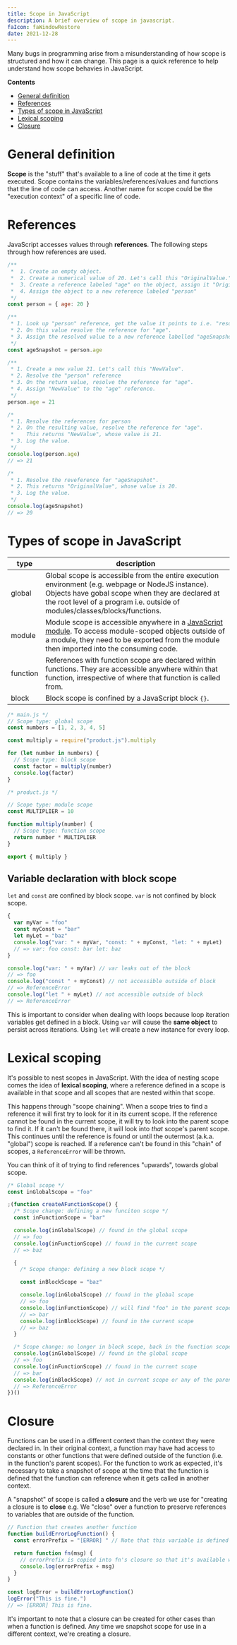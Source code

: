 ```yaml
---
title: Scope in JavaScript
description: A brief overview of scope in javascript.
faIcon: faWindowRestore
date: 2021-12-28
---
```


Many bugs in programming arise from a misunderstanding of how scope is structured and how it can change. This page is a quick reference to help understand how scope behavies in JavaScript.

**Contents**

- [General definition](#general-definition)
- [References](#references)
- [Types of scope in JavaScript](#types-of-scope-in-javascript)
- [Lexical scoping](#lexical-scoping)
- [Closure](#closure)

# General definition

**Scope** is the "stuff" that's available to a line of code at the time it gets executed. Scope contains the variables/references/values and functions that the line of code can access. Another name for scope could be the "execution context" of a specific line of code.

# References

JavaScript accesses values through **references**. The following steps through how references are used.

```javascript
/**
 *  1. Create an empty object.
 *  2. Create a numerical value of 20. Let's call this "OriginalValue."
 *  3. Create a reference labeled "age" on the object, assign it "OriginalValue"
 *  4. Assign the object to a new reference labeled "person"
 */
const person = { age: 20 }

/**
 * 1. Look up "person" reference, get the value it points to i.e. "resolve the reference".
 * 2. On this value resolve the reference for "age".
 * 3. Assign the resolved value to a new reference labelled "ageSnapshot".
 */
const ageSnapshot = person.age

/**
 * 1. Create a new value 21. Let's call this "NewValue".
 * 2. Resolve the "person" reference
 * 3. On the return value, resolve the reference for "age".
 * 4. Assign "NewValue" to the "age" reference.
 */
person.age = 21

/*
 * 1. Resolve the references for person
 * 2. On the resulting value, resolve the reference for "age".
 *    This returns "NewValue", whose value is 21.
 * 3. Log the value.
 */
console.log(person.age)
// => 21

/*
 * 1. Resolve the reveference for "ageSnapshot".
 * 2. This returns "OriginalValue", whose value is 20.
 * 3. Log the value.
 */
console.log(ageSnapshot)
// => 20
```

# Types of scope in JavaScript

| type     | description                                                                                                                                                                                                                                                               |
| -------- | ------------------------------------------------------------------------------------------------------------------------------------------------------------------------------------------------------------------------------------------------------------------------- |
| global   | Global scope is accessible from the entire execution environment (e.g. webpage or NodeJS instance). Objects have gobal scope when they are declared at the root level of a program i.e. outside of modules/classes/blocks/functions.                                      |
| module   | Module scope is accessible anywhere in a [JavaScript module](https://developer.mozilla.org/en-US/docs/Web/JavaScript/Guide/Modules). To access module-scoped objects outside of a module, they need to be exported from the module then imported into the consuming code. |
| function | References with function scope are declared within functions. They are accessible anywhere within that function, irrespective of where that function is called from.                                                                                                      |
| block    | Block scope is confined by a JavaScript block `{}`.                                                                                                                                                                                                                       |

```javascript
/* main.js */
// Scope type: global scope
const numbers = [1, 2, 3, 4, 5]

const multiply = require("product.js").multiply

for (let number in numbers) {
  // Scope type: block scope
  const factor = multiply(number)
  console.log(factor)
}
```

```javascript
/* product.js */

// Scope type: module scope
const MULTIPLIER = 10

function multiply(number) {
  // Scope type: function scope
  return number * MULTIPLIER
}

export { multiply }
```

## Variable declaration with block scope

`let` and `const` are confined by block scope. `var` is not confined by block scope.

```javascript
{
  var myVar = "foo"
  const myConst = "bar"
  let myLet = "baz"
  console.log("var: " + myVar, "const: " + myConst, "let: " + myLet)
  // => var: foo const: bar let: baz
}

console.log("var: " + myVar) // var leaks out of the block
// => foo
console.log("const " + myConst) // not accessible outside of block
// => ReferenceError
console.log("let " + myLet) // not accessible outside of block
// => ReferenceError
```

This is important to consider when dealing with loops because loop iteration variables get defined in a block. Using `var` will cause the **same object** to persist across iterations. Using `let` will create a new instance for every loop.

# Lexical scoping

It's possible to nest scopes in JavaScript. With the idea of nesting scope comes the idea of **lexical scoping**, where a reference defined in a scope is available in that scope and all scopes that are nested within that scope.

This happens through "scope chaining". When a scope tries to find a reference it will first try to look for it in its current scope. If the reference cannot be found in the current scope, it will try to look into the parent scope to find it. If it can't be found there, it will look into _that_ scope's parent scope. This continues until the reference is found or until the outermost (a.k.a. "global") scope is reached. If a reference can't be found in this "chain" of scopes, a `ReferenceError` will be thrown.

You can think of it of trying to find references "upwards", towards global scope.

```javascript
/* Global scope */
const inGlobalScope = "foo"

;(function createAFunctionScope() {
  /* Scope change: defining a new funciton scope */
  const inFunctionScope = "bar"

  console.log(inGlobalScope) // found in the global scope
  // => foo
  console.log(inFunctionScope) // found in the current scope
  // => baz

  {
    /* Scope change: defining a new block scope */

    const inBlockScope = "baz"

    console.log(inGlobalScope) // found in the global scope
    // => foo
    console.log(inFunctionScope) // will find "foo" in the parent scope
    // => bar
    console.log(inBlockScope) // found in the current scope
    // => baz
  }

  /* Scope change: no longer in block scope, back in the function scope */
  console.log(inGlobalScope) // found in the global scope
  // => foo
  console.log(inFunctionScope) // found in the current scope
  // => bar
  console.log(inBlockScope) // not in current scope or any of the parent scopes
  // => ReferenceError
})()
```

# Closure

Functions can be used in a different context than the context they were declared in. In their original context, a function may have had access to constants or other functions that were defined outside of the function (i.e. in the function's parent scopes). For the function to work as expected, it's necessary to take a snapshot of scope at the time that the function is defined that the function can reference when it gets called in another context.

A "snapshot" of scope is called a **closure** and the verb we use for "creating a closure is to **close** e.g. We "close" over a function to preserve references to variables that are outside of the function.

```javascript
// Function that creates another function
function buildErrorLogFunction() {
  const errorPrefix = "[ERROR] " // Note that this variable is defined outside of the fn function.

  return function fn(msg) {
    // errorPrefix is copied into fn's closure so that it's available when logError gets called.
    console.log(errorPrefix + msg)
  }
}

const logError = buildErrorLogFunction()
logError("This is fine.")
// => [ERROR] This is fine.
```

It's important to note that a closure can be created for other cases than when a function is defined. Any time we snapshot scope for use in a different context, we're creating a closure.
